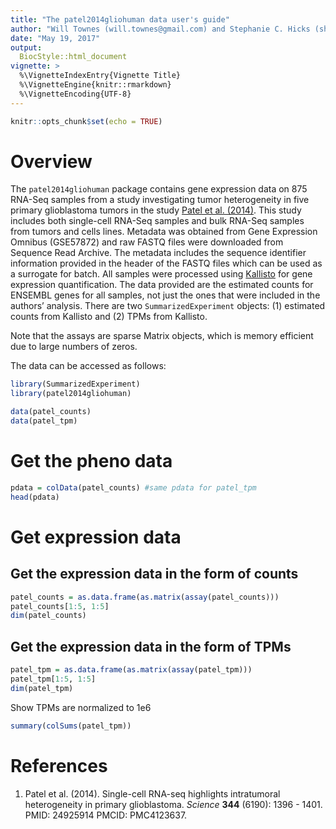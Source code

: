 ```yaml
---
title: "The patel2014gliohuman data user's guide"
author: "Will Townes (will.townes@gmail.com) and Stephanie C. Hicks (shicks@jimmy.harvard.edu)" 
date: "May 19, 2017"
output: 
  BiocStyle::html_document
vignette: >
  %\VignetteIndexEntry{Vignette Title}
  %\VignetteEngine{knitr::rmarkdown}
  %\VignetteEncoding{UTF-8}  
---
```


```r
knitr::opts_chunk$set(echo = TRUE)
```

# Overview

The `patel2014gliohuman` package contains gene expression data on 875
RNA-Seq samples from a study investigating tumor heterogeneity
in five primary glioblastoma tumors in the study
[Patel et al. (2014)](http://science.sciencemag.org/content/344/6190/1396).
This study includes both single-cell RNA-Seq samples and
bulk RNA-Seq samples from tumors and cells lines. Metadata was obtained from
Gene Expression Omnibus (GSE57872) and raw FASTQ files were
downloaded from Sequence Read Archive. The metadata includes the sequence
identifier information provided in the header of the FASTQ files which can be used
as a surrogate for batch. All samples were processed using [Kallisto](https://pachterlab.github.io/kallisto/about.html)
for gene expression quantification. The data provided are the
estimated counts for ENSEMBL genes for all samples, not just the
ones that were included in the authors' analysis.
There are two `SummarizedExperiment` objects:
(1) estimated counts from Kallisto and (2) TPMs from Kallisto. 

Note that the assays are sparse Matrix objects, which is memory efficient due to large numbers of zeros.

The data can be accessed as follows:

```r
library(SummarizedExperiment)
library(patel2014gliohuman)
```

```r
data(patel_counts)
data(patel_tpm)
```

# Get the pheno data

```r
pdata = colData(patel_counts) #same pdata for patel_tpm
head(pdata)
```

# Get expression data 

## Get the expression data in the form of counts
```r
patel_counts = as.data.frame(as.matrix(assay(patel_counts)))
patel_counts[1:5, 1:5]
dim(patel_counts)
```

## Get the expression data in the form of TPMs
```r
patel_tpm = as.data.frame(as.matrix(assay(patel_tpm)))
patel_tpm[1:5, 1:5]
dim(patel_tpm)
```

Show TPMs are normalized to 1e6
```r
summary(colSums(patel_tpm))
```

# References

1. Patel et al. (2014). Single-cell RNA-seq highlights
intratumoral heterogeneity in primary glioblastoma.
*Science* **344** (6190): 1396 - 1401.
PMID: 24925914 PMCID: PMC4123637.
